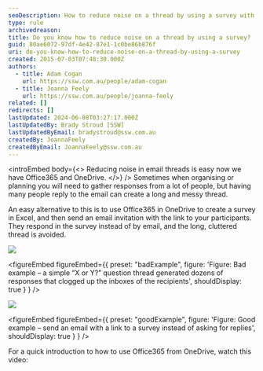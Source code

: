 ```yaml
---
seoDescription: How to reduce noise on a thread by using a survey with Office365 and OneDrive.
type: rule
archivedreason:
title: Do you know how to reduce noise on a thread by using a survey?
guid: 80ae6072-97df-4e42-87e1-1c0be86b876f
uri: do-you-know-how-to-reduce-noise-on-a-thread-by-using-a-survey
created: 2015-07-03T07:48:30.000Z
authors:
  - title: Adam Cogan
    url: https://ssw.com.au/people/adam-cogan
  - title: Joanna Feely
    url: https://ssw.com.au/people/joanna-feely
related: []
redirects: []
lastUpdated: 2024-06-08T03:27:17.000Z
lastUpdatedBy: Brady Stroud [SSW]
lastUpdatedByEmail: bradystroud@ssw.com.au
createdBy: JoannaFeely
createdByEmail: JoannaFeely@ssw.com.au
---
```


<introEmbed
  body={<>
Reducing noise in email threads is easy now we have Office365 and OneDrive.
  </>}
/>
Sometimes when organising or planning you will need to gather responses from a lot of people, but having many people reply to the email can create a long and messy thread.

An easy alternative to this is to use Office365 in OneDrive to create a survey in Excel, and then send an email invitation with the link to your participants. They respond in the survey instead of by email, and the long, cluttered thread is avoided.

![](/uploads/rules/do-you-know-how-to-reduce-noise-on-a-thread-by-using-a-survey/Bad-Example-too-many-emails.png)

<figureEmbed figureEmbed={{
  preset: "badExample",
  figure: 'Figure: Bad example – a simple “X or Y?” question thread generated dozens of responses that clogged up the inboxes of the recipients',
  shouldDisplay: true
} } />


![](/uploads/rules/do-you-know-how-to-reduce-noise-on-a-thread-by-using-a-survey/Good-Example-Invite-to-Survey.png)

<figureEmbed figureEmbed={{
  preset: "goodExample",
  figure: 'Figure: Good example – send an email with a link to a survey instead of asking for replies',
  shouldDisplay: true
} } />


For a quick introduction to how to use Office365 from OneDrive, watch this video:

<youtubeEmbed url="https://www.youtube.com/embed/1D47IIIY87M" description="" />
